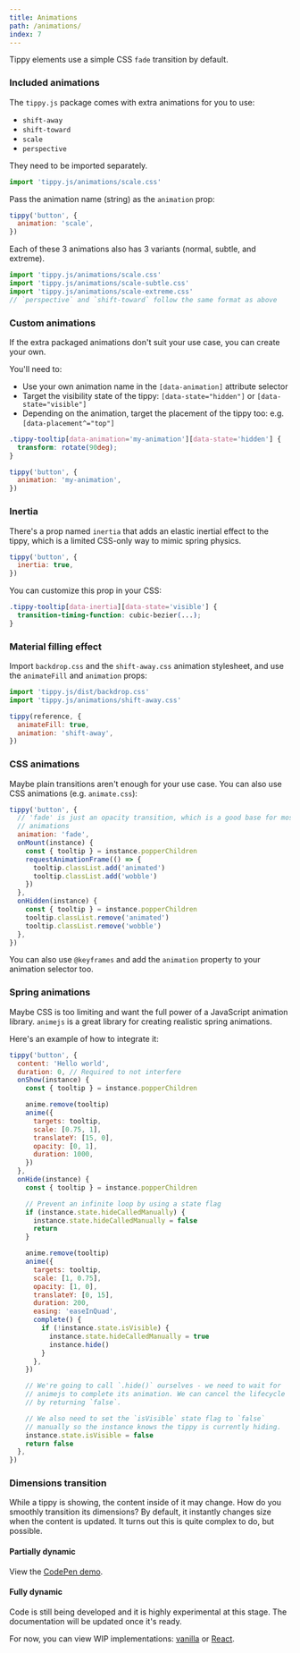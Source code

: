 ```yaml
---
title: Animations
path: /animations/
index: 7
---
```



Tippy elements use a simple CSS `fade` transition by default.

### Included animations

The `tippy.js` package comes with extra animations for you to use:

- `shift-away`
- `shift-toward`
- `scale`
- `perspective`

They need to be imported separately.

```js
import 'tippy.js/animations/scale.css'
```

Pass the animation name (string) as the `animation` prop:

```js
tippy('button', {
  animation: 'scale',
})
```

Each of these 3 animations also has 3 variants (normal, subtle, and extreme).

```js
import 'tippy.js/animations/scale.css'
import 'tippy.js/animations/scale-subtle.css'
import 'tippy.js/animations/scale-extreme.css'
// `perspective` and `shift-toward` follow the same format as above
```

### Custom animations

If the extra packaged animations don't suit your use case, you can create your
own.

You'll need to:

- Use your own animation name in the `[data-animation]` attribute selector
- Target the visibility state of the tippy: `[data-state="hidden"]` or
  `[data-state="visible"]`
- Depending on the animation, target the placement of the tippy too: e.g.
  `[data-placement^="top"]`

```css
.tippy-tooltip[data-animation='my-animation'][data-state='hidden'] {
  transform: rotate(90deg);
}
```

```js
tippy('button', {
  animation: 'my-animation',
})
```

### Inertia

There's a prop named `inertia` that adds an elastic inertial effect to the
tippy, which is a limited CSS-only way to mimic spring physics.

```js
tippy('button', {
  inertia: true,
})
```

You can customize this prop in your CSS:

```css
.tippy-tooltip[data-inertia][data-state='visible'] {
  transition-timing-function: cubic-bezier(...);
}
```

### Material filling effect

Import `backdrop.css` and the `shift-away.css` animation stylesheet, and use the
`animateFill` and `animation` props:

```js
import 'tippy.js/dist/backdrop.css'
import 'tippy.js/animations/shift-away.css'

tippy(reference, {
  animateFill: true,
  animation: 'shift-away',
})
```

### CSS animations

Maybe plain transitions aren't enough for your use case. You can also use CSS
animations (e.g. `animate.css`):

```js
tippy('button', {
  // 'fade' is just an opacity transition, which is a good base for most
  // animations
  animation: 'fade',
  onMount(instance) {
    const { tooltip } = instance.popperChildren
    requestAnimationFrame(() => {
      tooltip.classList.add('animated')
      tooltip.classList.add('wobble')
    })
  },
  onHidden(instance) {
    const { tooltip } = instance.popperChildren
    tooltip.classList.remove('animated')
    tooltip.classList.remove('wobble')
  },
})
```

You can also use `@keyframes` and add the `animation` property to your animation
selector too.

### Spring animations

Maybe CSS is too limiting and want the full power of a JavaScript animation
library. `animejs` is a great library for creating realistic spring animations.

Here's an example of how to integrate it:

```js
tippy('button', {
  content: 'Hello world',
  duration: 0, // Required to not interfere
  onShow(instance) {
    const { tooltip } = instance.popperChildren

    anime.remove(tooltip)
    anime({
      targets: tooltip,
      scale: [0.75, 1],
      translateY: [15, 0],
      opacity: [0, 1],
      duration: 1000,
    })
  },
  onHide(instance) {
    const { tooltip } = instance.popperChildren

    // Prevent an infinite loop by using a state flag
    if (instance.state.hideCalledManually) {
      instance.state.hideCalledManually = false
      return
    }

    anime.remove(tooltip)
    anime({
      targets: tooltip,
      scale: [1, 0.75],
      opacity: [1, 0],
      translateY: [0, 15],
      duration: 200,
      easing: 'easeInQuad',
      complete() {
        if (!instance.state.isVisible) {
          instance.state.hideCalledManually = true
          instance.hide()
        }
      },
    })

    // We're going to call `.hide()` ourselves - we need to wait for
    // animejs to complete its animation. We can cancel the lifecycle
    // by returning `false`.

    // We also need to set the `isVisible` state flag to `false`
    // manually so the instance knows the tippy is currently hiding.
    instance.state.isVisible = false
    return false
  },
})
```

### Dimensions transition

While a tippy is showing, the content inside of it may change. How do you
smoothly transition its dimensions? By default, it instantly changes size when
the content is updated. It turns out this is quite complex to do, but possible.

#### Partially dynamic

View the [CodePen demo](https://codepen.io/atomiks/pen/LgjMbW).

#### Fully dynamic

<Demo>
  <ImageTransition />
  <TextTransition />
</Demo>

Code is still being developed and it is highly experimental at this stage. The
documentation will be updated once it's ready.

For now, you can view WIP implementations:
[vanilla](https://github.com/atomiks/tippyjs/blob/v5/demo/flip/index.js) or
[React](https://github.com/atomiks/tippyjs/blob/v5/website/src/components/TippyTransition.js).
